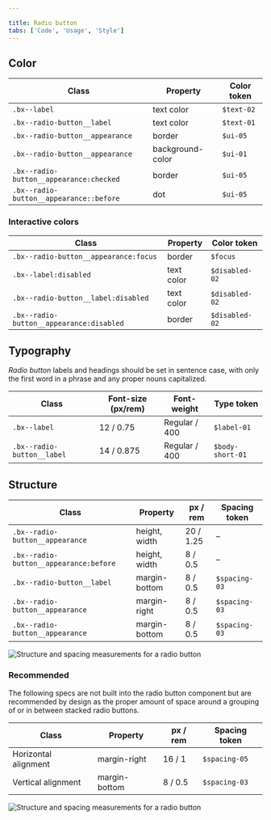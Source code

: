 ```yaml
---

title: Radio button
tabs: ['Code', 'Usage', 'Style']
---
```


## Color

| Class                                   | Property         | Color token |
| --------------------------------------- | ---------------- | ----------- |
| `.bx--label`                            | text color       | `$text-02`  |
| `.bx--radio-button__label`              | text color       | `$text-01`  |
| `.bx--radio-button__appearance`         | border           | `$ui-05`    |
| `.bx--radio-button__appearance`         | background-color | `$ui-01`    |
| `.bx--radio-button__appearance:checked` | border           | `$ui-05`    |
| `.bx--radio-button__appearance::before` | dot              | `$ui-05`    |

### Interactive colors

| Class                                    | Property         | Color token    |
| ---------------------------------------- | ---------------- | -------------- |
| `.bx--radio-button__appearance:focus`    | border           | `$focus`       |
| `.bx--label:disabled`                    | text color       | `$disabled-02` |
| `.bx--radio-button__label:disabled`      | text color       | `$disabled-02` |
| `.bx--radio-button__appearance:disabled` | border           | `$disabled-02` |

## Typography

_Radio button_ labels and headings should be set in sentence case, with only the first word in a phrase and any proper nouns capitalized.

| Class                      | Font-size (px/rem) | Font-weight     | Type token       |
| -------------------------- | ------------------ | --------------- | ---------------- |
| `.bx--label`               | 12 / 0.75          | Regular / 400   | `$label-01`      |
| `.bx--radio-button__label` | 14 / 0.875         | Regular / 400   | `$body-short-01` |

## Structure

| Class                                     | Property      | px / rem   | Spacing token |
| ----------------------------------------- | ------------- | ---------- | ------------- |
| `.bx--radio-button__appearance`           | height, width | 20 / 1.25  | –             |
| `.bx--radio-button__appearance:before`    | height, width | 8 / 0.5    | –             |            
| `.bx--radio-button__label`                | margin-bottom | 8 / 0.5    | `$spacing-03` |
| `.bx--radio-button__appearance`           | margin-right  | 8 / 0.5    | `$spacing-03` |
| `.bx--radio-button__appearance`           | margin-bottom | 8 / 0.5    | `$spacing-03` |

<ImageComponent fixed="default" caption="Structure and spacing measurements for radio button | px | rem">

![Structure and spacing measurements for a radio button](images/radio-button-style-1.png)

</ImageComponent>

### Recommended

The following specs are not built into the radio button component but are recommended by design as the proper amount of space around a grouping of or in between stacked radio buttons.

| Class                      | Property      | px / rem | Spacing token |
| -------------------------- | ------------- | -------- | ------------- |
| Horizontal alignment       | margin-right  | 16 / 1   | `$spacing-05` |
| Vertical alignment         | margin-bottom | 8 / 0.5  | `$spacing-03` |

<ImageComponent fixed="default" caption="Recommended structure and spacing measurements for radio button | px | rem">

![Structure and spacing measurements for a radio button](images/radio-button-style-2.png)

</ImageComponent>
